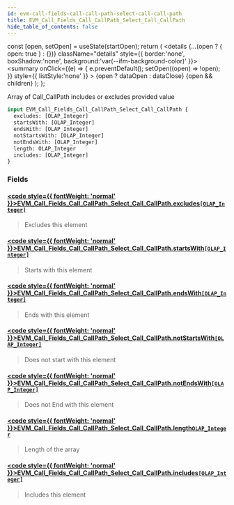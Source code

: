 ```yaml
---
id: evm-call-fields-call-call-path-select-call-call-path
title: EVM_Call_Fields_Call_CallPath_Select_Call_CallPath
hide_table_of_contents: false
---
```







  const [open, setOpen] = useState(startOpen);
  return (
    <details {...(open ? { open: true } : {})} className="details" style={{ border:'none', boxShadow:'none', background:'var(--ifm-background-color)' }}>
      <summary
        onClick={(e) => {
          e.preventDefault();
          setOpen((open) => !open);
        }}
        style={{ listStyle:'none' }}
      >
      {open ? dataOpen : dataClose}
      </summary>
      {open && children}
    </details>
  );
};










Array of Call_CallPath includes or excludes provided value


```graphql
input EVM_Call_Fields_Call_CallPath_Select_Call_CallPath {
  excludes: [OLAP_Integer]
  startsWith: [OLAP_Integer]
  endsWith: [OLAP_Integer]
  notStartsWith: [OLAP_Integer]
  notEndsWith: [OLAP_Integer]
  length: OLAP_Integer
  includes: [OLAP_Integer]
}
```




### Fields

#### [<code style={{ fontWeight: 'normal' }}>EVM_Call_Fields_Call_CallPath_Select_Call_CallPath.<b>excludes</b></code>](#)<Bullet />[`[OLAP_Integer]`](/docs/graphql-reference/inputs/olap-integer) <Badge class="badge badge--secondary" text="list"/> <Badge class="badge badge--secondary" text="input"/> 
> 
> 
> Excludes this element
> 

#### [<code style={{ fontWeight: 'normal' }}>EVM_Call_Fields_Call_CallPath_Select_Call_CallPath.<b>startsWith</b></code>](#)<Bullet />[`[OLAP_Integer]`](/docs/graphql-reference/inputs/olap-integer) <Badge class="badge badge--secondary" text="list"/> <Badge class="badge badge--secondary" text="input"/> 
> 
> 
> Starts with this element
> 

#### [<code style={{ fontWeight: 'normal' }}>EVM_Call_Fields_Call_CallPath_Select_Call_CallPath.<b>endsWith</b></code>](#)<Bullet />[`[OLAP_Integer]`](/docs/graphql-reference/inputs/olap-integer) <Badge class="badge badge--secondary" text="list"/> <Badge class="badge badge--secondary" text="input"/> 
> 
> 
> Ends with this element
> 

#### [<code style={{ fontWeight: 'normal' }}>EVM_Call_Fields_Call_CallPath_Select_Call_CallPath.<b>notStartsWith</b></code>](#)<Bullet />[`[OLAP_Integer]`](/docs/graphql-reference/inputs/olap-integer) <Badge class="badge badge--secondary" text="list"/> <Badge class="badge badge--secondary" text="input"/> 
> 
> 
> Does not start with this element
> 

#### [<code style={{ fontWeight: 'normal' }}>EVM_Call_Fields_Call_CallPath_Select_Call_CallPath.<b>notEndsWith</b></code>](#)<Bullet />[`[OLAP_Integer]`](/docs/graphql-reference/inputs/olap-integer) <Badge class="badge badge--secondary" text="list"/> <Badge class="badge badge--secondary" text="input"/> 
> 
> 
> Does not End with this element
> 

#### [<code style={{ fontWeight: 'normal' }}>EVM_Call_Fields_Call_CallPath_Select_Call_CallPath.<b>length</b></code>](#)<Bullet />[`OLAP_Integer`](/docs/graphql-reference/inputs/olap-integer) <Badge class="badge badge--secondary" text="input"/> 
> 
> 
> Length of the array
> 

#### [<code style={{ fontWeight: 'normal' }}>EVM_Call_Fields_Call_CallPath_Select_Call_CallPath.<b>includes</b></code>](#)<Bullet />[`[OLAP_Integer]`](/docs/graphql-reference/inputs/olap-integer) <Badge class="badge badge--secondary" text="list"/> <Badge class="badge badge--secondary" text="input"/> 
> 
> 
> Includes this element
> 



